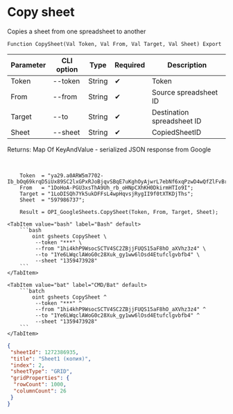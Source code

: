 ﻿---
sidebar_position: 3
---


# Copy sheet
 Copies a sheet from one spreadsheet to another



`Function CopySheet(Val Token, Val From, Val Target, Val Sheet) Export`

  | Parameter | CLI option | Type | Required | Description |
  |-|-|-|-|-|
  | Token | --token | String | &#x2714; | Token |
  | From | --from | String | &#x2714; | Source spreadsheet ID |
  | Target | --to | String | &#x2714; | Destination spreadsheet ID |
  | Sheet | --sheet | String | &#x2714; | CopiedSheetID |

  
  Returns:  Map Of KeyAndValue - serialized JSON response from Google

<br/>




```bsl title="1C:Enterprise/OneScript code example"
    Token  = "ya29.a0ARW5m7702-Ib_bOq69krqD5iUx89SC2lxGPxRJoBjqvSBqE7uKghOyAjwrL7ebNf6xqPzwD4wQfZlFvBrb7QsWlw5PGW_SvkFr57Y8Js...";
    From   = "1DoHoA-PGU3xsThA9Uh_rb_oHNpCXhKH0DkirmHTIo9I";
    Target = "1LoDISQh7Yk5ukDFFsL4wpHqvsjRygII9f0tXTKDjThs";
    Sheet  = "597986737";

    Result = OPI_GoogleSheets.CopySheet(Token, From, Target, Sheet);
```
 

 <Tabs>
  
    <TabItem value="bash" label="Bash" default>
        ```bash
            oint gsheets CopySheet \
             --token "***" \
             --from "1hi4khP9WsocSCTV4SC2ZBjjFUQS15aF8hO_aXVhz3z4" \
             --to "1Ye6LWqclAWoG0c28Xuk_gy1ww6lOsd4Etufclgvbfb4" \
             --sheet "1359473928"
        ```
    </TabItem>
  
    <TabItem value="bat" label="CMD/Bat" default>
        ```batch
            oint gsheets CopySheet ^
             --token "***" ^
             --from "1hi4khP9WsocSCTV4SC2ZBjjFUQS15aF8hO_aXVhz3z4" ^
             --to "1Ye6LWqclAWoG0c28Xuk_gy1ww6lOsd4Etufclgvbfb4" ^
             --sheet "1359473928"
        ```
    </TabItem>
</Tabs>


```json title="Result"
{
 "sheetId": 1272386935,
 "title": "Sheet1 (копия)",
 "index": 2,
 "sheetType": "GRID",
 "gridProperties": {
  "rowCount": 1000,
  "columnCount": 26
 }
}
```
